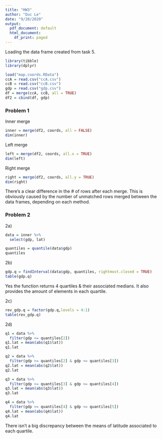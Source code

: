 ```yaml
---
title: "HW3"
author: "Duc Le"
date: "9/20/2020"
output:
  pdf_document: default
  html_document:
    df_print: paged
---
```

Loading the data frame created from task 5.
```r
library(tibble)
library(dplyr)

load("map.coords.RData")
ccA = read.csv("ccA.csv")
ccB = read.csv("ccB.csv")
gdp = read.csv("gdp.csv")
df = merge(ccA, ccB, all = TRUE)
df2 = cbind(df, gdp)
```

### Problem 1
Inner merge
```r
inner = merge(df2, coords, all = FALSE)
dim(inner)
```
Left merge
```r
left = merge(df2, coords, all.x = TRUE)
dim(left)
```
Right merge
```r
right = merge(df2, coords, all.y = TRUE)
dim(right)
```

There's a clear difference in the # of rows after each merge. This is obviously caused by the number of unmatched rows merged between the data frames, depending on each method.

### Problem 2

2a)
```r
data = inner %>%
  select(gdp, lat)

quantiles = quantile(data$gdp)
quantiles
```

2b)
```r
gdp.q = findInterval(data$gdp, quantiles, rightmost.closed = TRUE)
table(gdp.q)
```
Yes the function returns 4 quartiles & their associated medians. It also provides the amount of elements in each quartile.

2c)
```r
rev_gdp.q = factor(gdp.q,levels = 4:1)
table(rev_gdp.q)
```

2d)
```r
q1 = data %>%
  filter(gdp <= quantiles[2])
q1.lat = mean(abs(q1$lat))
q1.lat

q2 = data %>%
  filter(gdp >= quantiles[2] & gdp <= quantiles[3])
q2.lat = mean(abs(q2$lat))
q2.lat

q3 = data %>%
  filter(gdp >= quantiles[3] & gdp <= quantiles[4])
q3.lat = mean(abs(q3$lat))
q3.lat

q4 = data %>%
  filter(gdp >= quantiles[4] & gdp <= quantiles[5])
q4.lat = mean(abs(q4$lat))
q4.lat
```
There isn't a big discrepancy between the means of latitude associated to each quartile. 
